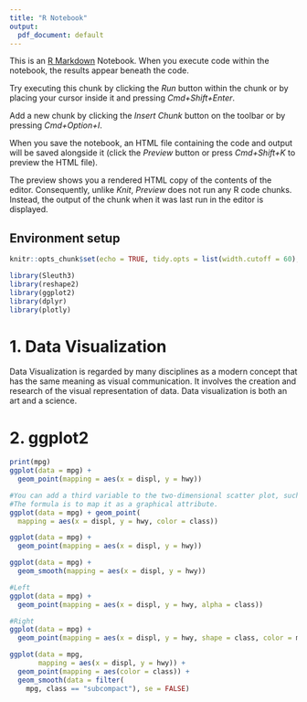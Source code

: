 ```yaml
---
title: "R Notebook"
output:
  pdf_document: default
---
```


This is an [R Markdown](http://rmarkdown.rstudio.com) Notebook. When you execute code within the notebook, the results appear beneath the code. 

Try executing this chunk by clicking the *Run* button within the chunk or by placing your cursor inside it and pressing *Cmd+Shift+Enter*. 

Add a new chunk by clicking the *Insert Chunk* button on the toolbar or by pressing *Cmd+Option+I*.

When you save the notebook, an HTML file containing the code and output will be saved alongside it (click the *Preview* button or press *Cmd+Shift+K* to preview the HTML file). 

The preview shows you a rendered HTML copy of the contents of the editor. Consequently, unlike *Knit*, *Preview* does not run any R code chunks. Instead, the output of the chunk when it was last run in the editor is displayed.

## Environment setup
```r
knitr::opts_chunk$set(echo = TRUE, tidy.opts = list(width.cutoff = 60), tidy = TRUE)

library(Sleuth3)
library(reshape2)
library(ggplot2)
library(dplyr)
library(plotly)
```


# 1. Data Visualization

Data Visualization is regarded by many disciplines as a modern concept that has the same meaning as visual communication. It involves the creation and research of the visual representation of data. Data visualization is both an art and a science.

# 2. ggplot2

```r
print(mpg)
ggplot(data = mpg) +
  geom_point(mapping = aes(x = displ, y = hwy))


```



```r
#You can add a third variable to the two-dimensional scatter plot, such as class, square
#The formula is to map it as a graphical attribute.
ggplot(data = mpg) + geom_point(
  mapping = aes(x = displ, y = hwy, color = class))
```



```r

ggplot(data = mpg) +
  geom_point(mapping = aes(x = displ, y = hwy))

ggplot(data = mpg) +
  geom_smooth(mapping = aes(x = displ, y = hwy))
```



```r



#Left 
ggplot(data = mpg) +
  geom_point(mapping = aes(x = displ, y = hwy, alpha = class))

#Right
ggplot(data = mpg) +
  geom_point(mapping = aes(x = displ, y = hwy, shape = class, color = model))


```


```r

ggplot(data = mpg,
       mapping = aes(x = displ, y = hwy)) +
  geom_point(mapping = aes(color = class)) +
  geom_smooth(data = filter(
    mpg, class == "subcompact"), se = FALSE)
```

